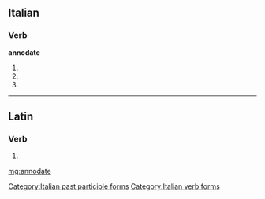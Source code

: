 ==Italian==

===Verb===
'''annodate'''

# {{conjugation of|annodare||2|p|pres|ind|lang=it}}
# {{conjugation of|annodare||2|p|imp|lang=it}}
# {{form of|[[feminine|Feminine]] plural|annodato}}

[[Category:Italian past participle forms]]
[[Category:Italian verb forms]]

----

==Latin==

===Verb===
{{la-verb-form|annōdāte}}

# {{conjugation of|annodo|annōdō|1|p|pres|act|imp|lang=la}}

[[mg:annodate]]